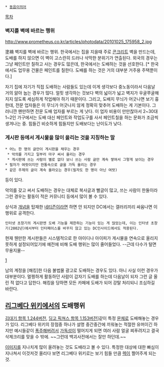  * [[동음이의어]]

[[목차]]

=== 벽지를 벽에 바르는 행위 ===
http://www.prometheus.co.kr/articles/photodata/20101025_175958_2.jpg

塗褙
벽지를 벽에 바르는 행위. 한국에서는 집을 지을때 주로 [[콘크리트]] 벽을 만드는데, 도배를 하지 않으면 이 벽이 고스란히 드러나 삭막한 분위기가 연출된다. 외국의 경우는 그냥 페인트만 칠하고 사는 경우도 많은데, 한국에서는 도배하는 것을 선호한다. [* 한국에서도 업무용 건물은 페인트를 칠한다. 도배를 하는 것은 거의 대부분 거주용 주택뿐이다.]

자기 집에 자기가 직접 도배하는 사람들도 있는데 이게 생각보다 중노동이라서 다음날 거의 앓아 눕는 경우가 많다. 얼핏 생각하는 것보다 벽의 넓이가 넓고 벽지가 우굴쭈굴해지지 않도록 세심하게 작업해야 하기 때문이다. 그리고, 도배지 무늬가 어긋나면 보기 흉한데, 전문 업자들은 이 무늬가 어긋나지 않게 정확히 맞추어 도배하는 게 기본이다. 그러니깐 왠만하면 전문 도배 업자를 부르는 게 낫다. 이 업자 비용이 만만찮아서 2~30대 1~2인 가구에서는 도배 대신 페인트와 작업도구를 사서 페인트칠을 하는 문화가 조금씩 생겨나는 중. 힘들긴 비슷하게 힘들지만 도배보다는 난이도가 낮다.

=== 게시판 등에서 게시물을 많이 올리는 것을 지칭하는 말 ===
 * 어느 한 명의 글만이 게시판을 채우는 경우
  * 악의를 가지고 일부러 마구 써서 올리는 경우
  * 게시판에 쓰는 사람이 별로 없다 보니 쓰는 사람 글만 계속 쌓여서 그렇게 보이는 경우
 * 필자가 여럿이지만 한통속으로 글을 가득 올리는 경우
 * 같은 주제의 글이 계속 올라오는 경우(필자도 한 명이 아닌 여럿)

등이 있다.

악의를 갖고 써서 도배하는 경우는 대체로 복사글과 뻘글이 많고, 쓰는 사람이 한둘이라 그런 경우는 활동이 적은 커뮤니티 등에서 많이 볼 수 있다.

상식과 [[개념]]을 탑재한 [[네티즌]]이라면 하면 안 되지만 DC에서는 갤러리끼리 싸움나면 이 행위로 공격한다.
 인터넷 초창기의 게시판엔 도배 기능을 제한하는 기능이 있는 게 많았는데, 이는 인터넷 초창기(2002년)에서부터 인터페이스를 바꾸지 않고 있는 DC인사이드에서도 적용된다.

현재 웬만한 게시판들은 시스템적으로 한 아이디나 아이피가 게시물을 연속으로 올리지 못하게 설정되어있기에 예전에 비해 도배 행위는 많이 줄어들었다. --근데 다수가 털면 무용지물--

[attachment:/dfe4h64.JPG]

남의 계정을 [해킹]한 다음 불법물 광고로 도배하는 경우도 있다. 아니 사실 이런 경우가 대부분이다. 멀쩡하게 활동하던 사람이 갑자기 도배를 하는데 다음날이 되자 그런 글 올린 적 없다고 답한다. 해킹을 당하면 모든 카페에 도배가 되어 강탈 처리되니 조심하길 바란다.
== [[리그베다 위키]]에서의 도배행위 ==
[http://rigvedawiki.net/r1/wiki.php/%EA%B9%80%EB%8C%80%EA%B8%B0?action=recall&rev=1.244 김대기 항목 1.244버전], [http://rigvedawiki.net/r1/wiki.php/%EB%94%A9%EA%B3%A0%20%ED%94%BD%EC%B2%98%EC%8A%A4?action=recall&rev=1.153 딩고 픽쳐스 항목 1.153버전]]같이 특정 [[문체]]로 도배해놓는 경우가 있다. 리그베다 위키의 장점중 하나가 설명 중간중간에 끼워놓는 적절한 유머이긴 하지만 예시들같이 [[폭주]]해버려서 [[가독성]]이 떨어지게 되면 여러 사람 얼굴 찌푸려지고 결국 삭제크리를 맞을 수 밖에. ~~그런데 백괴사전에서는 잘만 하던데.~~

[[이미지]]를 지나치게 많이 올려놓는 것도 도배라고 볼 수 있다. 특정한 대상에 대한 빠심이 지나쳐서 이것저것 올리다 보면 리그베다 위키로는 보기 힘들 만큼 [[렉]]이 쩔어주게 되는 것.
